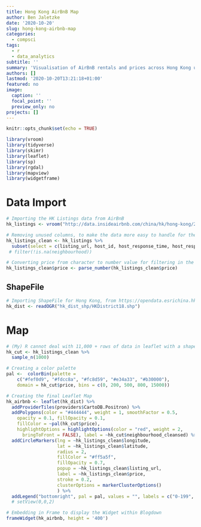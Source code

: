 ```yaml
---
title: Hong Kong AirBnB Map
author: Ben Jaletzke
date: '2020-10-20'
slug: hong-kong-airbnb-map
categories:
  - compsci
tags:
  - r
  - data_analytics
subtitle: ''
summary: 'Visualisation of AirBnB rentals and prices across Hong Kong using the R Leaflet package'
authors: []
lastmod: '2020-10-20T13:21:18+01:00'
featured: no
image:
  caption: ''
  focal_point: ''
  preview_only: no
projects: []
---
```



```r
knitr::opts_chunk$set(echo = TRUE)
```

```r
library(vroom)
library(tidyverse)
library(skimr)
library(leaflet)
library(sp)
library(rgdal)
library(mapview)
library(widgetframe)
```

# Data Import
```r
# Importing the HK Listings data from AirBnB
hk_listings <- vroom("http://data.insideairbnb.com/china/hk/hong-kong/2020-06-15/data/listings.csv.gz")

# Removing unused columns, to make the data more easy to handle for the entire group
hk_listings_clean <- hk_listings %>% 
  subset(select = c(listing_url, host_id, host_response_time, host_response_rate, host_acceptance_rate, host_is_superhost, host_total_listings_count, neighbourhood_cleansed, latitude, longitude, property_type, room_type, is_location_exact, accommodates, bedrooms, bathrooms, beds, price, cleaning_fee, guests_included, extra_people, minimum_nights, maximum_nights, review_scores_rating, number_of_reviews, is_business_travel_ready, instant_bookable, neighbourhood)) 
 # filter(!is.na(neighbourhood))

# Converting price from character to number value for filtering in the map
hk_listings_clean$price <- parse_number(hk_listings_clean$price)
```

## ShapeFile
```r
# Importing ShapeFile for Hong Kong, from https://opendata.esrichina.hk/datasets/eea8ff2f12b145f7b33c4eef4f045513_0
hk_dist <- readOGR("hk_dist_shp/HKDistrict18.shp")
```

# Map

```r
# (My) R cannot deal with 11,000 + rows of data in leaflet with a shapefile, so I am using a random sample of the dataset to make the illustration
hk_cut <- hk_listings_clean %>% 
  sample_n(1000)

# Creating a color palette
pal <-  colorBin(palette = 
    c("#fef0d9", "#fdcc8a", "#fc8d59", "#e34a33", "#b30000"),
    domain = hk_cut$price, bins = c(0, 200, 500, 800, 15000))

# Creating the final Leaflet Map
hk_airbnb <- leaflet(hk_dist) %>% 
  addProviderTiles(providers$CartoDB.Positron) %>% 
  addPolygons(color = "#444444", weight = 1, smoothFactor = 0.5,
    opacity = 0.1, fillOpacity = 0.1,
    fillColor = ~pal(hk_cut$price),
    highlightOptions = highlightOptions(color = "red", weight = 2,
      bringToFront = FALSE), label = ~hk_cut$neighbourhood_cleansed) %>% 
  addCircleMarkers(lng = ~hk_listings_clean$longitude, 
                   lat = ~hk_listings_clean$latitude, 
                   radius = 2, 
                   fillColor = "#ff5a5f",
                   fillOpacity = 0.7, 
                   popup = ~hk_listings_clean$listing_url,
                   label = ~hk_listings_clean$price,
                   stroke = 0.2, 
                   clusterOptions = markerClusterOptions()
                   ) %>% 
  addLegend("bottomright", pal = pal, values = "", labels = c("0-199", "200-499", "500-799", "800-15000", "1500+"), title = "AirBnB Prices in District", opacity = 1)
  # setView(0,0,2) 

# Embedding in Frame to display the Widget within Blogdown
frameWidget(hk_airbnb, height = '400')
```
